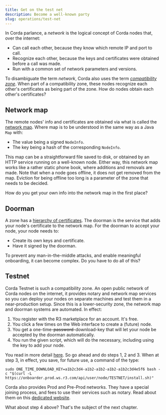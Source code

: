 ```yaml
---
title: Get on the test net  
description: Become a well-known party  
slug: operations/test-net
---
```


In Corda parlance, a _network_ is the logical concept of Corda nodes that, over the internet:

* Can call each other, because they know which remote IP and port to call.
* Recognize each other, because the keys and certificates were obtained before a call was made.
* Run with a common set of network parameters and versions.

To disambiguate the term _network_, Corda also uses the term [_compatibility zone_](https://docs.corda.net/docs/corda-os/4.3/compatibility-zones.html). When part of a compatibility zone, these nodes recognize each other's certificates as being part of the zone. How do nodes obtain each other's certificates?

## Network map

The remote nodes' info and certificates are obtained via what is called the [network map](https://docs.corda.net/docs/corda-os/4.3/network-map.html). Where map is to be understood in the same way as a Java `Map` with:

* The value being a signed `NodeInfo`.
* The key being a hash of the corresponding `NodeInfo`.

This map can be a straightforward file saved to disk, or obtained by an HTTP service running on a well-known node. Either way, this network map works like a rather static phone book, where additions and removals are made. Note that when a node goes offline, it does not get removed from the map. Eviction for being offline too long is a parameter of the zone that needs to be decided.

How do you get your own info into the network map in the first place?

## Doorman

A zone has a [hierarchy of certificates](https://docs.corda.net/docs/corda-os/4.3/cipher-suites.html). The doorman is the service that adds your node's certificate to the network map. For the doorman to accept your node, your node needs to:

* Create its own keys and certificate.
* Have it signed by the doorman.

To prevent any man-in-the-middle attacks, and enable meaningful onboarding, it can become complex. Do you have to do all of this?

## Testnet

Corda Testnet is such a compatibility zone. An open public network of Corda nodes on the internet, it provides notary and network map services so you can deploy your nodes on separate machines and test them in a near-production setup. Since this is a lower-security zone, the network map and doorman systems are automated. In effect:

1. You register with the R3 marketplace for an account. It's free.
2. You click a few times on the Web interface to create a (future) node.
3. You get a one-time-<del>password</del>-download-key that will let your node be accepted by the doorman automatically.
4. You run the given script, which will do the necessary, including using the key to add your node.

You read in more detail [here](https://docs.corda.net/docs/corda-os/4.3/corda-testnet-intro.html). So go ahead and do steps 1, 2 and 3. When at step 3, in effect, you save, for future use, a command of the type:

```shell
sudo ONE_TIME_DOWNLOAD_KEY=a1b2c3d4-a1b2-a1b2-a1b2-a1b2c3d4e5f6 bash -c "$(curl -L https://onboarder.prod.ws.r3.com/api/user/node/TESTNET/install.sh)"
```

Corda also provides Prod and Pre-Prod networks. They have a special joining process, and fees to use their services such as  notary. Read about them on this [dedicated website](https://corda.network/).

What about step 4 above? That's the subject of the next chapter.

